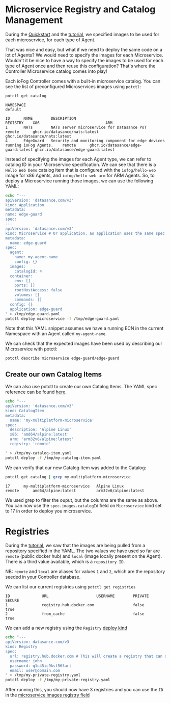 # Microservice Registry and Catalog Management

During the [Quickstart](../getting-started/quick-start-local) and the [tutorial](../tutorial/introduction), we specified images to be used for each microservice, for each type of Agent.

That was nice and easy, but what if we need to deploy the same code on a lot of Agents? We would need to specify the images for each Microservice. Wouldn't it be nice to have a way to specify the images to be used for each type of Agent once and then reuse this configuration? That's where the Controller Microservice catalog comes into play!

Each ioFog Controller comes with a built-in microservice catalog. You can see the list of preconfigured Microservices images using `potctl`:

```bash
potctl get catalog
```

```console
NAMESPACE
default

ID		NAME		DESCRIPTION									REGISTRY	X86		                        ARM					
1		NATs		NATs server microservice for Datasance PoT					remote		ghcr.io/datasance/nats:latest		ghcr.io/datasance/nats:latest		
4		EdgeGuard	Security and monitoring component for edge devices running ioFog Agents.	remote		ghcr.io/datasance/edge-guard:latest	ghcr.io/datasance/edge-guard:latest	

```

Instead of specifying the images for each Agent type, we can refer to catalog ID in your Microservice specification. We can see that there is a `Hello Web Demo` catalog item that is configured with the `iofog/hello-web` image for x86 Agents, and `iofog/hello-web-arm` for ARM Agents. So, to deploy a Microservice running those images, we can use the following YAML:

```bash
echo "---
apiVersion: 'datasance.com/v3'
kind: Application
metadata:
name: edge-guard
spec:
---
apiVersion: 'datasance.com/v3'
kind: Microservice # Or application, as application uses the same spec for its microservices
metadata:
  name: edge-guard
spec:
  agent:
    name: my-agent-name
    config: {}
  images:
    catalogId: 4
  container:
    env: []
    ports: []
    rootHostAccess: false
    volumes: []
    commands: []
  config: {}
  application: edge-guard
" > /tmp/edge-guard.yaml
potctl deploy microservice -f /tmp/edge-guard.yaml
```

Note that this YAML snippet assumes we have a running ECN in the current Namespace with an Agent called `my-agent-name`.

We can check that the expected images have been used by describing our Microservice with potctl:

```bash
potctl describe microservice edge-guard/edge-guard
```


## Create our own Catalog Items

We can also use potctl to create our own Catalog Items. The YAML spec reference can be found [here](../reference-potctl/reference-catalog).

```bash
echo "---
apiVersion: 'datasance.com/v3'
kind: CatalogItem
metadata:
  name: 'my-multiplatform-microservice'
spec:
  description: 'Alpine Linux'
  x86: 'amd64/alpine:latest'
  arm: 'arm32v6/alpine:latest'
  registry: 'remote'

" > /tmp/my-catalog-item.yaml
potctl deploy -f /tmp/my-catalog-item.yaml
```

We can verify that our new Catalog Item was added to the Catalog:

```bash
potctl get catalog | grep my-multiplatform-microservice
```

```plain
17		my-multiplatform-microservice	Alpine Linux											remote		amd64/alpine:latest			arm32v6/alpine:latest
```

We used grep to filter the ouput, but the columns are the same as above. You can now use the `spec.images.catalogId` field on `Microservice` kind set to 17 in order to deploy you microservice.

# Registries

During the [tutorial](../tutorial/introduction), we saw that the images are being pulled from a repository specified in the YAML. The two values we have used so far are `remote` (public docker hub) and `local` (image locally present on the Agent). There is a third value available, which is a `repository ID`.

NB: `remote` and `local` are aliases for values `1` and `2`, which are the repository seeded in your Controller database.

We can list our current registries using `potctl get registries`

```plain
ID              URL                     USERNAME        PRIVATE         SECURE
1               registry.hub.docker.com                 false           true
2               from_cache                              false           true
```

We can add a new registry using the `Registry` [deploy kind](../reference-potctl/reference-registry)

```bash
echo "---
apiVersion: datasance.com/v3
kind: Registry
spec:
  url: registry.hub.docker.com # This will create a registry that can download your private docker hub images
  username: john
  password: q1u45ic9kst563art
  email: user@domain.com
" > /tmp/my-private-registry.yaml
potctl deploy -f /tmp/my-private-registry.yaml
```

After running this, you should now have 3 registries and you can use the `ID` in the [microservice images registry field](../reference-potctl/reference-application)


<EditPageAdmonition />
